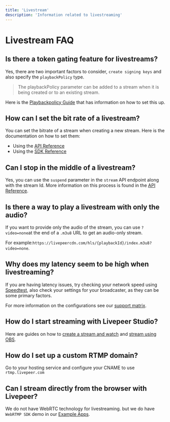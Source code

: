 ```yaml
---
title: 'Livestream'
description: 'Information related to livestreaming'
---
```


# Livestream FAQ


## Is there a token gating feature for livestreams?

Yes, there are two important factors to consider, `create signing keys` and also specify the `playbackPolicy` type.

> The playbackPolicy parameter can be added to a stream when it is being created or to an existing stream.
> 

Here is the [Playbackpolicy Guide](../guides/developing/access-control) that has information on how to set this up.


## How can I set the bit rate of a livestream?

You can set the bitrate of a stream when creating a new stream. Here is the documentation on how to set them:

- Using the [API Reference](../reference/api/create-stream)
- Using the [SDK Reference](../reference/livepeer-js/stream/useCreateStream#profiles)

## Can I stop in the middle of a livestream?

Yes, you can use the `suspend` parameter in the `stream`
API endpoint along with the stream Id. More information on this process is found in the [API Reference](../reference/api/update-stream#suspend-stream).


## Is there a way to play a livestream with only the audio?

If you want to provide only the audio of the stream, you can use `?video=none`at the end of a `.m3u8` URL to get an audio-only stream.

For example:`https://livepeercdn.com/hls/{playbackId}/index.m3u8?video=none`.

## Why does my latency seem to be high when livestreaming?

If you are having latency issues, try checking your network speed using [Speedtest](https://www.speedtest.net), also check your settings for your broadcaster, as they can be some primary factors.

For more information on the configurations see our [support matrix](../reference/api-support-matrix#livestream).

## How do I start streaming with Livepeer Studio?

Here are guides on how to [create a stream and watch](../guides/developing/create-a-livestream)
and [stream using OBS](../guides/developing/stream-via-obs).

## How do I set up a custom RTMP domain?

Go to your hosting service and configure your CNAME to use `rtmp.livepeer.com` 

## Can I stream directly from the browser with Livepeer?

We do not have WebRTC technology for livestreaming. but we do have `WebRTMP SDK` demo in our [Example Apps](../reference/example-applications).